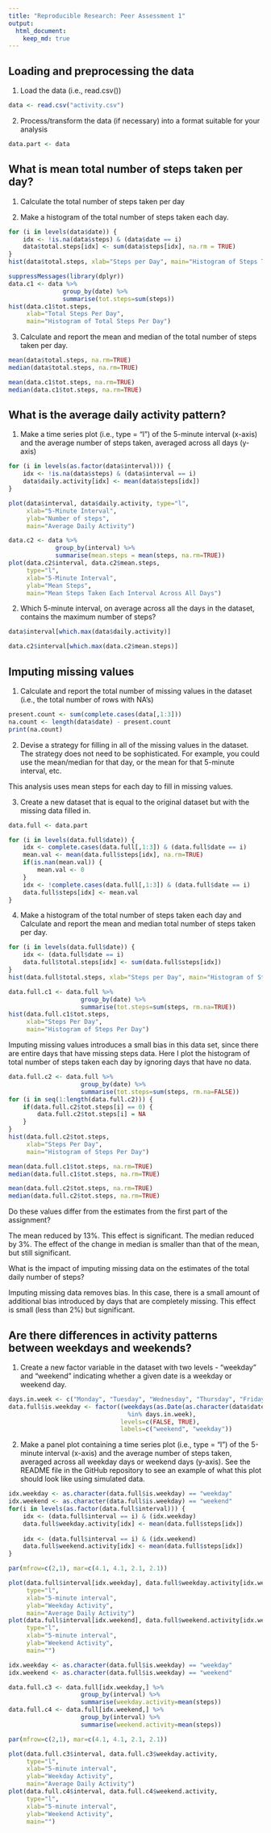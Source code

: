 ```yaml
---
title: "Reproducible Research: Peer Assessment 1"
output: 
  html_document:
    keep_md: true
---
```


## Loading and preprocessing the data
1. Load the data (i.e., read.csv())
```r
data <- read.csv("activity.csv")
```

2. Process/transform the data (if necessary) into a format suitable for your analysis
```r
data.part <- data
```

## What is mean total number of steps taken per day?
1. Calculate the total number of steps taken per day

2. Make a histogram of the total number of steps taken each day.
```r
for (i in levels(data$date)) {
    idx <- !is.na(data$steps) & (data$date == i)
    data$total.steps[idx] <- sum(data$steps[idx], na.rm = TRUE)
}
hist(data$total.steps, xlab="Steps per Day", main="Histogram of Steps Taken per Day")
```

```r
suppressMessages(library(dplyr))
data.c1 <- data %>%
               group_by(date) %>%
               summarise(tot.steps=sum(steps))
hist(data.c1$tot.steps,
     xlab="Total Steps Per Day",
     main="Histogram of Total Steps Per Day")
```

3. Calculate and report the mean and median of the total number of steps taken per day.
```r
mean(data$total.steps, na.rm=TRUE)
median(data$total.steps, na.rm=TRUE)
```

```r
mean(data.c1$tot.steps, na.rm=TRUE)
median(data.c1$tot.steps, na.rm=TRUE)
```



## What is the average daily activity pattern?
1. Make a time series plot (i.e., type = "l") of the 5-minute interval (x-axis) and the average number of steps taken, averaged across all days (y-axis)
```r
for (i in levels(as.factor(data$interval))) {
    idx <- !is.na(data$steps) & (data$interval == i)
    data$daily.activity[idx] <- mean(data$steps[idx])
}

plot(data$interval, data$daily.activity, type="l",
     xlab="5-Minute Interval",
     ylab="Number of steps",
     main="Average Daily Activity")
```

```r
data.c2 <- data %>%
             group_by(interval) %>%
             summarise(mean.steps = mean(steps, na.rm=TRUE))
plot(data.c2$interval, data.c2$mean.steps,
     type="l",
     xlab="5-Minute Interval",
     ylab="Mean Steps",
     main="Mean Steps Taken Each Interval Across All Days")
```

2. Which 5-minute interval, on average across all the days in the dataset, contains the maximum number of steps?
```r
data$interval[which.max(data$daily.activity)]
```

```r
data.c2$interval[which.max(data.c2$mean.steps)]
```


## Imputing missing values
1. Calculate and report the total number of missing values in the dataset (i.e., the total number of rows with NA's)
```r
present.count <- sum(complete.cases(data[,1:3]))
na.count <- length(data$date) - present.count
print(na.count)
```

2. Devise a strategy for filling in all of the missing values in the dataset. The strategy does not need to be sophisticated. For example, you could use the mean/median for that day, or the mean for that 5-minute interval, etc.

This analysis uses mean steps for each day to fill in missing values.

3. Create a new dataset that is equal to the original dataset but with the missing data filled in.
```r
data.full <- data.part

for (i in levels(data.full$date)) {
    idx <- complete.cases(data.full[,1:3]) & (data.full$date == i)
    mean.val <- mean(data.full$steps[idx], na.rm=TRUE)
    if(is.nan(mean.val)) {
        mean.val <- 0
    }
    idx <- !complete.cases(data.full[,1:3]) & (data.full$date == i)
    data.full$steps[idx] <- mean.val
}
```

4. Make a histogram of the total number of steps taken each day and Calculate and report the mean and median total number of steps taken per day.
```r
for (i in levels(data.full$date)) {
    idx <- (data.full$date == i)
    data.full$total.steps[idx] <- sum(data.full$steps[idx])
}
hist(data.full$total.steps, xlab="Steps per Day", main="Histogram of Steps Taken per Day")
```

```r
data.full.c1 <- data.full %>%
                    group_by(date) %>%
                    summarise(tot.steps=sum(steps, rm.na=TRUE))
hist(data.full.c1$tot.steps,
     xlab="Steps Per Day",
     main="Histogram of Steps Per Day")
```

Imputing missing values introduces a small bias in this data set, since there are entire days that have missing steps data. Here I plot the histogram of total number of steps taken each day by ignoring days that have no data.
```r
data.full.c2 <- data.full %>%
                    group_by(date) %>%
                    summarise(tot.steps=sum(steps, rm.na=FALSE))
for (i in seq(1:length(data.full.c2))) {
    if(data.full.c2$tot.steps[i] == 0) {
        data.full.c2$tot.steps[i] = NA
    }
}
hist(data.full.c2$tot.steps,
     xlab="Steps Per Day",
     main="Histogram of Steps Per Day")
```

```r
mean(data.full.c1$tot.steps, na.rm=TRUE)
median(data.full.c1$tot.steps, na.rm=TRUE)
```

```r
mean(data.full.c2$tot.steps, na.rm=TRUE)
median(data.full.c2$tot.steps, na.rm=TRUE)
```

Do these values differ from the estimates from the first part of the assignment?

The mean reduced by 13%. This effect is significant. The median reduced by 3%. The effect of the change in median is smaller than that of the mean, but still significant.

What is the impact of imputing missing data on the estimates of the total daily number of steps?

Imputing missing data removes bias. In this case, there is a small amount of additional bias introduced by days that are completely missing. This effect is small (less than 2%) but significant.

## Are there differences in activity patterns between weekdays and weekends?

1. Create a new factor variable in the dataset with two levels - "weekday" and "weekend" indicating whether a given date is a weekday or weekend day.
```r
days.in.week <- c("Monday", "Tuesday", "Wednesday", "Thursday", "Friday")
data.full$is.weekday <- factor((weekdays(as.Date(as.character(data$date), format="%Y-%m-%d"))
                                 %in% days.in.week),
                               levels=c(FALSE, TRUE),
                               labels=c("weekend", "weekday"))
```

2. Make a panel plot containing a time series plot (i.e., type = "l") of the 5-minute interval (x-axis) and the average number of steps taken, averaged across all weekday days or weekend days (y-axis). See the README file in the GitHub repository to see an example of what this plot should look like using simulated data.
```r
idx.weekday <- as.character(data.full$is.weekday) == "weekday"
idx.weekend <- as.character(data.full$is.weekday) == "weekend"
for(i in levels(as.factor(data.full$interval))) {
    idx <- (data.full$interval == i) & (idx.weekday)
    data.full$weekday.activity[idx] <- mean(data.full$steps[idx])
    
    idx <- (data.full$interval == i) & (idx.weekend)
    data.full$weekend.activity[idx] <- mean(data.full$steps[idx])
}

par(mfrow=c(2,1), mar=c(4.1, 4.1, 2.1, 2.1))

plot(data.full$interval[idx.weekday], data.full$weekday.activity[idx.weekday],
     type="l",
     xlab="5-minute interval",
     ylab="Weekday Activity",
     main="Average Daily Activity")
plot(data.full$interval[idx.weekend], data.full$weekend.activity[idx.weekend],
     type="l",
     xlab="5-minute interval",
     ylab="Weekend Activity",
     main="")
```

```r
idx.weekday <- as.character(data.full$is.weekday) == "weekday"
idx.weekend <- as.character(data.full$is.weekday) == "weekend"

data.full.c3 <- data.full[idx.weekday,] %>%
                    group_by(interval) %>%
                    summarise(weekday.activity=mean(steps))
data.full.c4 <- data.full[idx.weekend,] %>%
                    group_by(interval) %>%
                    summarise(weekend.activity=mean(steps))

par(mfrow=c(2,1), mar=c(4.1, 4.1, 2.1, 2.1))

plot(data.full.c3$interval, data.full.c3$weekday.activity,
     type="l",
     xlab="5-minute interval",
     ylab="Weekday Activity",
     main="Average Daily Activity")
plot(data.full.c4$interval, data.full.c4$weekend.activity,
     type="l",
     xlab="5-minute interval",
     ylab="Weekend Activity",
     main="")
```
